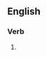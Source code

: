 ==English==

===Verb===
{{head|en|present participle}}

# {{present participle of|implicate|lang=en|nocat=1}}